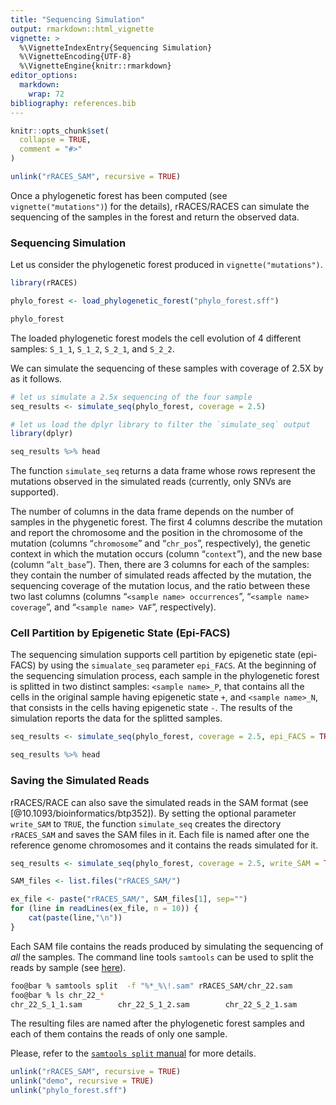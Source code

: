 ```yaml
---
title: "Sequencing Simulation"
output: rmarkdown::html_vignette
vignette: >
  %\VignetteIndexEntry{Sequencing Simulation}
  %\VignetteEncoding{UTF-8}
  %\VignetteEngine{knitr::rmarkdown}
editor_options:
  markdown:
    wrap: 72
bibliography: references.bib
---
```


```r
knitr::opts_chunk$set(
  collapse = TRUE,
  comment = "#>"
)
```

```r
unlink("rRACES_SAM", recursive = TRUE)
```

Once a phylogenetic forest has been computed (see `vignette("mutations")`)
for the details), rRACES/RACES can simulate the sequencing of the 
samples in the forest and return the observed data.

### Sequencing Simulation

Let us consider the phylogenetic forest produced in 
`vignette("mutations")`.

```r
library(rRACES)

phylo_forest <- load_phylogenetic_forest("phylo_forest.sff")

phylo_forest
```

The loaded phylogenetic forest models the cell evolution of 
4 different samples: `S_1_1`, `S_1_2`, `S_2_1`, and `S_2_2`. 

We can simulate the sequencing of these samples with coverage 
of 2.5X by as it follows. 

```r
# let us simulate a 2.5x sequencing of the four sample
seq_results <- simulate_seq(phylo_forest, coverage = 2.5)

# let us load the dplyr library to filter the `simulate_seq` output
library(dplyr)

seq_results %>% head
```

The function `simulate_seq` returns a data frame whose rows 
represent the mutations observed in the simulated reads
(currently, only SNVs are supported).

The number of columns in the data frame depends on the number 
of samples in the phygenetic forest. The first 4 columns 
describe the mutation and report the chromosome and the position 
in the chromosome of the mutation (columns "`chromosome`" and 
"`chr_pos`", respectively), the genetic context in which the 
mutation occurs (column "`context`"), and the new base (column 
"`alt_base`").
Then, there are 3 columns for each of the samples: they 
contain the number of simulated reads affected by the 
mutation, the sequencing coverage of the mutation locus, 
and the ratio between these two last columns 
(columns "`<sample name> occurrences`", "`<sample name> coverage`", 
and "`<sample name> VAF`", respectively).

### Cell Partition by Epigenetic State (Epi-FACS)

The sequencing simulation supports cell partition by epigenetic state (epi-FACS) by 
using the `simualate_seq` parameter `epi_FACS`.
At the beginning of the sequencing simulation process, each sample in the phylogenetic 
forest is splitted in two distinct samples: `<sample name>_P`, that contains 
all the cells in the original sample having epigenetic state `+`, and 
`<sample name>_N`, that consists in the cells having epigenetic state `-`.
The results of the simulation reports the data for the splitted samples.

```r
seq_results <- simulate_seq(phylo_forest, coverage = 2.5, epi_FACS = TRUE)

seq_results %>% head
```


### Saving the Simulated Reads

rRACES/RACE can also save the simulated reads in the SAM format 
(see [@10.1093/bioinformatics/btp352]). By setting the 
optional parameter `write_SAM` to `TRUE`, 
the function `simulate_seq` creates the directory `rRACES_SAM`
and saves the SAM files in it. Each file is named after one the 
reference genome chromosomes and it contains the reads simulated 
for it. 

```r
seq_results <- simulate_seq(phylo_forest, coverage = 2.5, write_SAM = TRUE)

SAM_files <- list.files("rRACES_SAM/")

ex_file <- paste("rRACES_SAM/", SAM_files[1], sep="")
for (line in readLines(ex_file, n = 10)) {
    cat(paste(line,"\n"))
}
```

Each SAM file contains the reads produced by simulating the sequencing 
of *all* the samples. The command line tools `samtools` can be used to
split the reads by sample (see [here](http://www.htslib.org)).

```bash
foo@bar % samtools split  -f "%*_%\!.sam" rRACES_SAM/chr_22.sam
foo@bar % ls chr_22_*
chr_22_S_1_1.sam        chr_22_S_1_2.sam        chr_22_S_2_1.sam        chr_22_S_2_2.sam
```

The resulting files are named after the phylogenetic forest samples and each of them 
contains the reads of only one sample.

Please, refer to the [`samtools split` manual](http://www.htslib.org/doc/samtools-split.html)
for more details.


```r
unlink("rRACES_SAM", recursive = TRUE)
unlink("demo", recursive = TRUE)
unlink("phylo_forest.sff")
```
